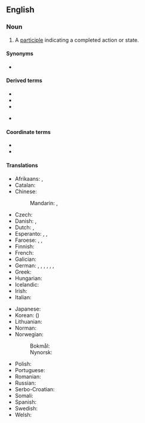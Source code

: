 {{also|past-participle}}
==English==
{{wikipedia}}

===Noun===
{{en-noun}}

# {{lb|en|grammar}} A [[participle]] indicating a completed action or state.

====Synonyms====
* {{l|en|perfect participle}}

====Derived terms====
* {{l|en|active past participle}}
* {{l|en|passive past participle}}
* {{l|en|past participial}}
* {{l|en|past-participle}} {{q|[[attributive]] form}}

====Coordinate terms====
* {{l|en|future participle}}
* {{l|en|present participle}}

====Translations====
{{trans-top|past participle}}
* Afrikaans: {{t+|af|verlede deelwoord}}, {{t+|af|voltooide deelwoord}}
* Catalan: {{t|ca|participi passat|m}}
* Chinese:
*: Mandarin: {{t+|cmn|過去分詞}}, {{t+|cmn|过去分词|tr=guòqù fēncí}}
* Czech: {{t|cs|příčestí minulé|n}}
* Danish: {{t|da|datids tillægsform|c}}, {{t|da|kort tillægsform|c}}
* Dutch: {{t+|nl|voltooid deelwoord|n}}, {{t+|nl|verleden deelwoord|n}}
* Esperanto: {{t+|eo|is-tempa participo}}, {{t|eo|pasinta participo}}, {{t|eo|preterita participo}}
* Faroese: {{t|fo|tátíðar lýsingarháttur|m}}, {{t|fo|lýsingarháttur í tátíð|m}}, {{t|fo|annar lýsingarháttur|m}}
* Finnish: {{t+|fi|partisiipin perfekti}}
* French: {{t+|fr|participe passé|m}}
* Galician: {{t|gl|participio pasado|m}}
* German: {{t+|de|Mittelwort|n}} {{t+|de|der}} {{t+|de|Vergangenheit}}, {{t+|de|Partizip II|n}}, {{t|de|2. Partizip|n}}, {{t|de|zweites Partizip|n}}, {{t|de|Partizip Präteritum|n}}, {{t+|de|Partizip Perfekt|n}}, {{t+|de|Perfektpartizip|n}}
* Greek: {{t|el|παρελθοντική μετοχή|f}}
* Hungarian: {{t+|hu|befejezett melléknévi igenév}}
* Icelandic: {{t+|is|lýsingarháttur þátíðar|m}}
* Irish: {{t|ga|rangabháil chaite|f}}
* Italian: {{t+|it|participio passato|m}}
{{trans-mid}}
* Japanese: {{t+|ja|過去分詞|tr=かこぶんし, kako bunshi|sc=Jpan}}
* Korean: {{t+|ko|과거분사}} ({{t+|ko|過去分詞}})
* Lithuanian: {{t|lt|būtojo laiko dalyvis|m}}
* Norman: {{t|nrf|participe pâssé|m}} {{qualifier|Jersey}}
* Norwegian:
*: Bokmål: {{t|nb|perfektum partisipp|n}}
*: Nynorsk: {{t|nn|perfektum partisipp|n}}
* Polish: {{t|pl|imiesłów czasu przeszłego|m}}
* Portuguese: {{t+|pt|particípio passado|m}}
* Romanian: {{t|ro|participiu trecut|n}}
* Russian: {{t+|ru|прича́стие проше́дшего вре́мени|n}}
* Serbo-Croatian: {{t|sh|particip perfekta|m}}
* Somali: {{t|so|shomantoro}}
* Spanish: {{t+|es|participio pasado|m}}
* Swedish: {{t+|sv|perfektparticip|n}}
* Welsh: {{t|cy|rhangymeriad gorffennol|m}}
{{trans-bottom}}